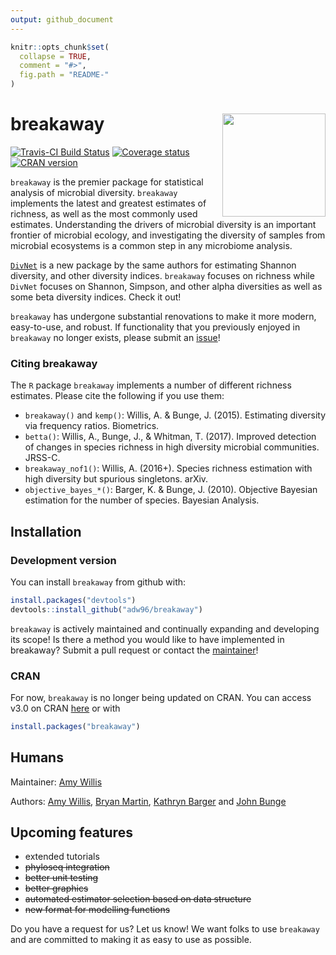```yaml
---
output: github_document
---
```


<!-- README.md is generated from README.Rmd. Please edit that file -->

```r
knitr::opts_chunk$set(
  collapse = TRUE,
  comment = "#>",
  fig.path = "README-"
)
```

# breakaway <img src="docs/breakaway-logo.png" align="right" width="165px"/>


[![Travis-CI Build Status](https://travis-ci.org/adw96/breakaway.svg?branch=master)](https://travis-ci.org/adw96/breakaway)
[![Coverage status](https://codecov.io/gh/adw96/breakaway/branch/master/graph/badge.svg)](https://codecov.io/github/adw96/breakaway?branch=master)
[![CRAN version](http://www.r-pkg.org/badges/version/breakaway)](https://cran.r-project.org/package=breakaway)



`breakaway` is the premier package for statistical analysis of microbial diversity. `breakaway` implements the latest and greatest estimates of richness, as well as the most commonly used estimates.
Understanding the drivers of microbial diversity is an important frontier of microbial ecology, and investigating the diversity of samples from microbial ecosystems is a common step in any microbiome analysis.

[`DivNet`](https://github.com/adw96/DivNet) is a new package by the same authors for estimating Shannon diversity, and other diversity indices. `breakaway` focuses on richness while `DivNet` focuses on Shannon, Simpson, and other alpha diversities as well as some beta diversity indices. Check it out!

`breakaway` has undergone substantial renovations to make it more modern, easy-to-use, and robust. If functionality that you previously enjoyed in `breakaway` no longer exists, please submit an [issue](https://github.com/adw96/breakaway/issues)!


### Citing breakaway

The `R` package `breakaway` implements a number of different richness estimates. Please cite the following if you use them:

- `breakaway()` and `kemp()`: Willis, A. & Bunge, J. (2015). Estimating diversity via frequency ratios. Biometrics.
- `betta()`: Willis, A., Bunge, J., & Whitman, T. (2017). Improved detection of changes in species richness in high diversity microbial communities. JRSS-C.
- `breakaway_nof1()`: Willis, A. (2016+). Species richness estimation with high diversity but spurious singletons. arXiv.
- `objective_bayes_*()`: Barger, K. & Bunge, J. (2010). Objective Bayesian estimation for the number of species. Bayesian Analysis.


## Installation

### Development version
You can install `breakaway` from github with:

```R
install.packages("devtools")
devtools::install_github("adw96/breakaway")
```

`breakaway` is actively maintained and continually expanding and developing its scope! Is there a method you would like to have implemented in breakaway? Submit a pull request or contact the [maintainer](http://faculty.washington.edu/adwillis/)!

### CRAN

For now, `breakaway` is no longer being updated on CRAN. You can access v3.0 on CRAN [here](https://CRAN.R-project.org/package=breakaway) or with
```R
install.packages("breakaway")
```

## Humans
Maintainer: [Amy Willis](http://faculty.washington.edu/adwillis/)

Authors: [Amy Willis](http://faculty.washington.edu/adwillis/), [Bryan Martin](https://bryandmartin.github.io/), [Kathryn Barger](http://hnrca.tufts.edu/kathryn-barger-ph-d/) and [John Bunge](https://stat.cornell.edu/people/faculty/john-bunge)


## Upcoming features

- extended tutorials
- ~~phyloseq integration~~
- ~~better unit testing~~
- ~~better graphics~~
- ~~automated estimator selection based on data structure~~
- ~~new format for modelling functions~~

Do you have a request for us? Let us know! We want folks to use `breakaway` and are committed to making it as easy to use as possible.
